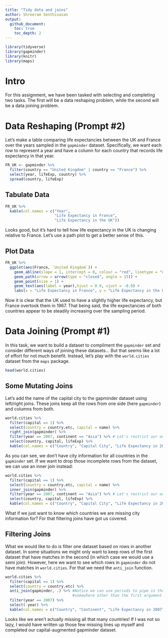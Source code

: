 ```yaml
---
title: "Tidy data and joins"
author: Shreeram Senthivasan
output:
  github_document:
    toc: true
    toc_depth: 2
---
```


```r
library(tidyverse)
library(gapminder)
library(knitr)
library(maps)
```

# Intro

For this assignment, we have been tasked with selecting and completing two tasks. The first will be a data reshaping problem, while the second will be a data joining problem.

# Data Reshaping (Prompt #2)

Let's make a table comparing life expectancies between the UK and France over the years sampled in the `gapminder` dataset. Specifically, we want each row to represent a year and have a column for each country that records life expectancy in that year.

```r
FR_UK <- gapminder %>%
  filter(country == "United Kingdom" | country == "France") %>%
  select(year, lifeExp, country) %>%
  spread(country, lifeExp)
```

## Tabulate Data

```r
FR_UK %>%
  kable(col.names = c("Year",
                      "Life Expectancy in France",
                      "Life Expectancy in the UK"))
```

Looks good, but it's hard to tell how life expectancy in the UK is changing relative to France. Let's use a path plot to get a better sense of this.

## Plot Data

```r
FR_UK %>%
  ggplot(aes(France, `United Kingdom`)) +
    geom_abline(slope = 1, intercept = 0, colour = "red", linetype = "dashed") +
    geom_path(arrow = arrow(type = "closed", angle = 15)) +
    geom_point(size = 1) +
    geom_text(aes(label = year),hjust = 0.9, vjust = -0.9) +
    labs(x = "Life Expectancy in France", y = "Life Expectancy in the UK")
```

Now it is clear that the UK used to have a slightly higher life expectancy, but France overtook them in 1967. That being said, the life expectancies of both countries appear to be steadily increasing over the sampling period.

# Data Joining (Prompt #1)

In this task, we want to build a dataset to compliment the `gapminder` set and consider different ways of joining these datasets... But that seems like a lot of effort for not much benefit. Instead, let's play with the `world.cities` dataset from the `maps` package.

```r
head(world.cities)
```

## Some Mutating Joins

Let's add the name of the capital city to the gapminder dataset using left/right joins. These joins keep all the rows from one side (here `gapminder`) and columns from both.

```r
world.cities %>%
  filter(capital == 1) %>%
  select(country = country.etc, capital = name) %>%
  right_join(gapminder) %>%
  filter(year == 2007, continent == "Asia") %>% # Let's restrict our output to smaller subset
  select(country, capital, lifeExp) %>%
  kable(col.names = c("Country", "Capital City", "Life Expectancy in 2007"))
```

As you can see, we don't have city information for all countries in the `gapminder` set. If we want to drop those incomplete rows from the dataset, we can use an inner join instead:

```r
world.cities %>%
  filter(capital == 1) %>%
  select(country = country.etc, capital = name) %>%
  inner_join(gapminder) %>%
  filter(year == 2007, continent == "Asia") %>% # Let's restrict our output to smaller subset
  select(country, capital, lifeExp) %>%
  kable(col.names = c("Country", "Capital City", "Life Expectancy in 2007"))
```

What if we just want to know which countries we are missing city information for? For that filtering joins have got us covered.

## Filtering Joins

What we would like to do is filter one dataset based on rows in another dataset. In some situations we might only want to keep rows of the first dataset that have matches in the second (in which case we would use a semi join). However, here we want to see which rows in `gapminder` do not have matches in `world.cities`. For that we need the `anti_join` function.

```r
world.cities %>%
  filter(capital == 1) %>%
  select(country = country.etc) %>%
  anti_join(gapminder, .) %>% #Notice we can use periods to pipe in the previous line
                              #somewhere other than the first argument
  filter(year == 2007) %>%
  select(-year) %>%
  kable(col.names = c("Country", "Continent", "Life Expectancy in 2007", "Population in 2007", "GDP per Capita in 2007"))

```

Looks like we aren't actually missing all that many countries! If I was not so lazy, I would have written up those few missing lines up myself and completed our capital-augmented gapminder dataset.

